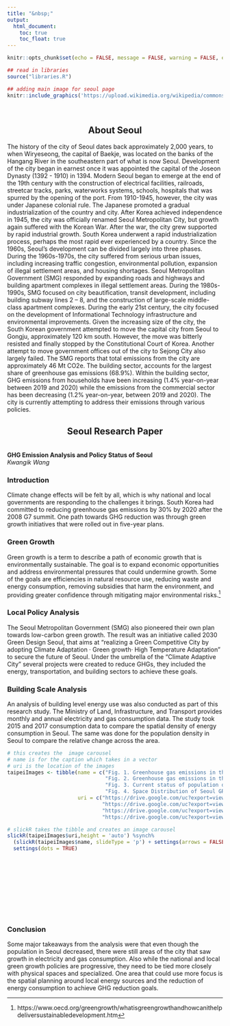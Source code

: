 ```yaml
---
title: "&nbsp;"
output:
  html_document:
    toc: true
    toc_float: true
---
```

```r
knitr::opts_chunk$set(echo = FALSE, message = FALSE, warning = FALSE, error = FALSE )

## read in libraries
source("libraries.R")
```

```r
## adding main image for seoul page
knitr::include_graphics('https://upload.wikimedia.org/wikipedia/commons/8/81/Seoul_%28175734251%29.jpeg')
```

<br>

<h2 style = text-align:center> About Seoul</h2>

The history of the city of Seoul dates back approximately 2,000 years, to when Wiryeseong, the capital of Baekje, was located on the banks of the Hangang River in the southeastern part of what is now Seoul. Development of the city began in earnest once it was appointed the capital of the Joseon Dynasty (1392 - 1910) in 1394. Modern Seoul began to emerge at the end of the 19th century with the construction of 
electrical facilities, railroads, streetcar tracks, parks, waterworks systems, schools, hospitals that was spurred by the opening of the port.  From 1910-1945, however, the city was under Japanese colonial rule.  The Japanese promoted a gradual industrialization of the country and city.  After Korea achieved independence in 1945, the city was officially renamed Seoul Metropolitan City, but growth again suffered with the Korean War.  After the war, the city grew supported by rapid industrial growth.  South Korea underwent a rapid industrialization process, perhaps the most rapid ever experienced by a country.  Since the 1960s, Seoul’s development can be divided largely into three phases.  During the 1960s-1970s, the city suffered from serious urban issues, including increasing traffic congestion, environmental pollution, expansion of illegal settlement areas, and housing shortages.  Seoul Metropolitan Government (SMG) responded by expanding roads and highways and building apartment complexes in illegal settlement areas.  During the 1980s-1990s, SMG focused on city beautification, transit development, including building subway lines 2 – 8, and the construction of large-scale middle-class apartment complexes.  During the early 21st century, the city focused on the development of Informational Technology infrastructure and environmental improvements.  Given the increasing size of the city, the South Korean government attempted to move the capital city from Seoul to Gongju, approximately 120 km south.  However, the move was bitterly resisted and finally stopped by the Constitutional Court of Korea.  Another attempt to move government offices out of the city to Sejong City also largely failed.  The SMG reports that total emissions from the city are approximately 46 Mt CO2e. The building sector, accounts for the largest share of greenhouse gas emissions (68.9%). Within the building sector, GHG emissions from households have been increasing (1.4% year-on-year between 2019 and 2020) while the emissions from the commercial sector has been decreasing (1.2% year-on-year, between 2019 and 2020).   The city is currently attempting to address their emissions through various policies.  

<h2 style = text-align:center> Seoul Research Paper</h2>

<br>
**GHG Emission Analysis and Policy Status of Seoul**  
*Kwangik Wang*
<br> 

### Introduction

Climate change effects will be felt by all, which is why national and local governments are responding to the challenges it brings. South Korea had committed to reducing greenhouse gas emissions by 30% by 2020 after the 2008 G7 summit. One path towards GHG reduction was through green growth initiatives that were rolled out in five-year plans.

### Green Growth

Green growth is a term to describe a path of economic growth that is environmentally sustainable. The goal is to expand economic opportunities and address environmental pressures that could undermine growth.  Some of the goals are efficiencies in natural resource use, reducing waste and energy consumption, removing subsidies that harm the environment, and providing greater confidence through mitigating major environmental risks.[^1]

### Local Policy Analysis

The Seoul Metropolitan Government (SMG) also pioneered their own plan towards low-carbon green growth. The result was an initiative called 2030 Green Design Seoul, that aims at “realizing a Green Competitive City by adopting Climate Adaptation · Green growth· High Temperature Adaptation” to secure the future of Seoul. Under the umbrella of the “Climate Adaptive City” several projects were created to reduce GHGs, they included the energy, transportation, and building sectors to achieve these goals.

###  Building Scale Analysis

An analysis of building level energy use was also conducted as part of this research study. The Ministry of Land, Infrastructure, and Transport provides monthly and annual electricity and gas consumption data. The study took 2015 and 2017 consumption data to compare the spatial density of energy consumption in Seoul. The same was done for the population density in Seoul to compare the relative change across the area.


```r
# this creates the  image carousel
# name is for the caption which takes in a vector
# uri is the location of the images
taipeiImages <- tibble(name = c("Fig. 1. Greenhouse gas emissions in the electricity sector in 2017",
                                "Fig. 2. Greenhouse gas emissions in the city gas sector in 2017",
                                "Fig. 3. Current status of population distribution of Seoul in 2017",
                                "Fig. 4. Space Distribution of Seoul GRDP in 2016 by Ward (Gu)"),
                       uri = c("https://drive.google.com/uc?export=view&id=1njb1uLLkuyLIUe5HGpktyf0fw14skn0l",
                               "https://drive.google.com/uc?export=view&id=1Gyx9h5V16enkQbuB4228vnH17hj4qZM8",
                               "https://drive.google.com/uc?export=view&id=1a-yS93EnvUxzx2ez_0T89wZJ8kNftuSY",
                               "https://drive.google.com/uc?export=view&id=118Rtf1ceBaEyDeXKkggGSktHXa1VyZbI"))

# slickR takes the tibble and creates an image carousel
slickR(taipeiImages$uri,height = 'auto') %synch%
  (slickR(taipeiImages$name, slideType = 'p') + settings(arrows = FALSE)) + 
  settings(dots = TRUE) 
```

<br>
<br>
<br>
<br>
<br>

<br>
<br>

### Conclusion

Some major takeaways from the analysis were that even though the population in Seoul decreased, there were still areas of the city that saw growth in electricity and gas consumption. Also while the national and local green growth policies are progressive, they need to be tied more closely with physical spaces and specialized. One area that could use more focus is the spatial planning around local energy sources and the reduction of energy consumption to achieve GHG reduction goals. 

[^1]:https://www.oecd.org/greengrowth/whatisgreengrowthandhowcanithelpdeliversustainabledevelopment.htm